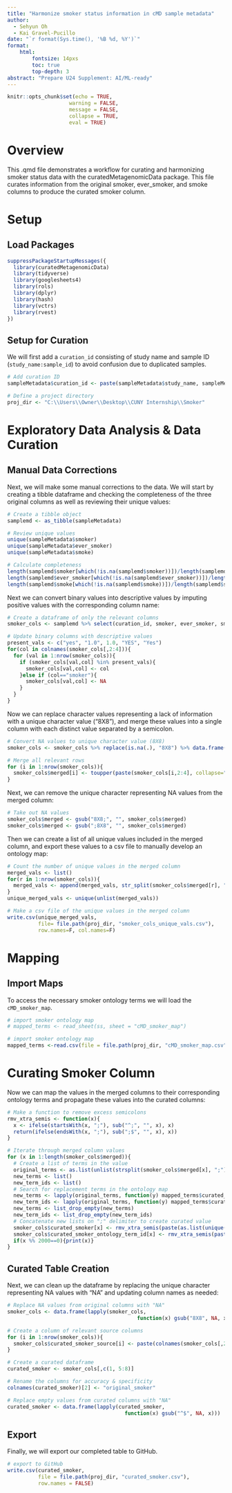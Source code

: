 ---
title: "Harmonize smoker status information in cMD sample metadata"
author:
  - Sehyun Oh
  - Kai Gravel-Pucillo
date: "`r format(Sys.time(), '%B %d, %Y')`"
format:
    html:
        fontsize: 14pxs
        toc: true
        top-depth: 3
abstract: "Prepare U24 Supplement: AI/ML-ready"
---

```{r setup, include=FALSE}
knitr::opts_chunk$set(echo = TRUE, 
                    warning = FALSE,
                    message = FALSE,
                    collapse = TRUE,
                    eval = TRUE)
```

# Overview

This .qmd file demonstrates a workflow for curating and harmonizing smoker status
data with the curatedMetagenomicData package.
This file curates information from the original smoker, ever_smoker, and smoke
columns to produce the curated smoker column.

# Setup
## Load Packages

```{r load}
suppressPackageStartupMessages({
  library(curatedMetagenomicData)
  library(tidyverse)
  library(googlesheets4)
  library(rols)
  library(dplyr)
  library(hash)
  library(vctrs)
  library(rvest)
})
```

## Setup for Curation

We will first add a `curation_id` consisting of study name and sample ID (`study_name:sample_id`) to avoid confusion due to duplicated samples.

```{r curation_setup}
# Add curation ID
sampleMetadata$curation_id <- paste(sampleMetadata$study_name, sampleMetadata$sample_id, sep = ":")

# Define a project directory
proj_dir <- "C:\\Users\\Owner\\Desktop\\CUNY Internship\\Smoker"
```

# Exploratory Data Analysis & Data Curation

## Manual Data Corrections

Next, we will make some manual corrections to the data.
We will start by creating a tibble dataframe and checking the completeness of 
the three original columns as well as reviewing their unique values:
```{r}
# Create a tibble object 
samplemd <- as_tibble(sampleMetadata)

# Review unique values
unique(sampleMetadata$smoker)
unique(sampleMetadata$ever_smoker)
unique(sampleMetadata$smoke)

# Calculate completeness
length(samplemd$smoker[which(!is.na(samplemd$smoker))])/length(samplemd$smoker)
length(samplemd$ever_smoker[which(!is.na(samplemd$ever_smoker))])/length(samplemd$ever_smoker)
length(samplemd$smoke[which(!is.na(samplemd$smoke))])/length(samplemd$smoke)
```

Next we can convert binary values into descriptive values by imputing positive
values with the corresponding column name:
```{r}
# Create a dataframe of only the relevant columns
smoker_cols <- samplemd %>% select(curation_id, smoker, ever_smoker, smoke)

# Update binary columns with descriptive values
present_vals <- c("yes", "1.0", 1.0, "YES", "Yes")
for(col in colnames(smoker_cols[,2:4])){
  for (val in 1:nrow(smoker_cols)){
    if (smoker_cols[val,col] %in% present_vals){
      smoker_cols[val,col] <- col
    }else if (col=="smoker"){
      smoker_cols[val,col] <- NA
    }
  }
}
```

Now we can replace character values representing a lack of information with a 
unique character value ("8X8"), and merge these values into a single column with 
each distinct value separated by a semicolon.
```{r}
# Convert NA values to unique character value (8X8)
smoker_cols <- smoker_cols %>% replace(is.na(.), "8X8") %>% data.frame()

# Merge all relevant rows
for (i in 1:nrow(smoker_cols)){
  smoker_cols$merged[i] <- toupper(paste(smoker_cols[i,2:4], collapse=";"))
}
```

Next, we can remove the unique character representing NA values from the merged
column:
```{r}
# Take out NA values
smoker_cols$merged <- gsub("8X8;", "", smoker_cols$merged)
smoker_cols$merged <- gsub(";8X8", "", smoker_cols$merged)
```

Then we can create a list of all unique values included in the merged column,
and export these values to a csv file to manually develop an ontology map:
```{r}
# Count the number of unique values in the merged column
merged_vals <- list()
for(r in 1:nrow(smoker_cols)){
  merged_vals <- append(merged_vals, str_split(smoker_cols$merged[r], ";"))
}
unique_merged_vals <- unique(unlist(merged_vals))

# Make a csv file of the unique values in the merged column
write.csv(unique_merged_vals, 
          file= file.path(proj_dir, "smoker_cols_unique_vals.csv"), 
          row.names=F, col.names=F)
```

# Mapping

## Import Maps

To access the necessary smoker ontology terms we will load the 
`cMD_smoker_map`.
```{r import_maps, eval=FALSE}
# import smoker ontology map
# mapped_terms <- read_sheet(ss, sheet = "cMD_smoker_map")

# import smoker ontology map
mapped_terms <-read.csv(file = file.path(proj_dir, "cMD_smoker_map.csv"), header=T)
```


# Curating Smoker Column

Now we can map the values in the merged columns to their corresponding ontology
terms and propagate these values into the curated columns: 
```{r}
# Make a function to remove excess semicolons
rmv_xtra_semis <- function(x){
  x <- ifelse(startsWith(x, ";"), sub("^;", "", x), x)
  return(ifelse(endsWith(x, ";"), sub(";$", "", x), x))
}

# Iterate through merged column values
for (x in 1:length(smoker_cols$merged)){
  # Create a list of terms in the value
  original_terms <- as.list(unlist(strsplit(smoker_cols$merged[x], ";")))
  new_terms <- list()
  new_term_ids <- list()
  # Search for replacement terms in the ontology map
  new_terms <- lapply(original_terms, function(y) mapped_terms$curated_ontology[grep(paste("^",y,"$",sep=""), mapped_terms$original_value, fixed=F)])
  new_term_ids <- lapply(original_terms, function(y) mapped_terms$curated_ontology_term_id[grep(paste("^",y,"$",sep=""), mapped_terms$original_value, fixed=F)])
  new_terms <- list_drop_empty(new_terms)
  new_term_ids <- list_drop_empty(new_term_ids)
  # Concatenate new lists on ";" delimiter to create curated value
  smoker_cols$curated_smoker[x] <- rmv_xtra_semis(paste(as.list(unique(new_terms)), collapse= ";"))
  smoker_cols$curated_smoker_ontology_term_id[x] <- rmv_xtra_semis(paste(as.list(unique(new_term_ids)), collapse= ";"))
  if(x %% 2000==0){print(x)}
}
```


## Curated Table Creation

Next, we can clean up the dataframe by replacing the unique character 
representing NA values with "NA" and updating column names as needed:
```{r}
# Replace NA values from original columns with "NA"
smoker_cols <- data.frame(lapply(smoker_cols, 
                                          function(x) gsub("8X8", NA, x)))

# Create a column of relevant source columns
for (i in 1:nrow(smoker_cols)){
  smoker_cols$curated_smoker_source[i] <- paste(colnames(smoker_cols[,2:4][which(!is.na(smoker_cols[i,2:4]))]), collapse=";")
}

# Create a curated dataframe
curated_smoker <- smoker_cols[,c(1, 5:8)]

# Rename the columns for accuracy & specificity
colnames(curated_smoker)[2] <- "original_smoker"

# Replace empty values from curated columns with "NA"
curated_smoker <- data.frame(lapply(curated_smoker, 
                                      function(x) gsub("^$", NA, x)))
```


## Export

Finally, we will export our completed table to GitHub.
```{r export_curated_table, eval=FALSE}
# export to GitHub
write.csv(curated_smoker, 
          file = file.path(proj_dir, "curated_smoker.csv"),
          row.names = FALSE)
```